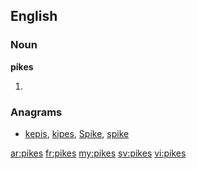 ==English==

===Noun===
'''pikes'''

# {{plural of|[[pike]]}}

===Anagrams===
* [[kepis#English|kepis]], [[kipes#English|kipes]], [[Spike#English|Spike]], [[spike#English|spike]]

[[ar:pikes]]
[[fr:pikes]]
[[my:pikes]]
[[sv:pikes]]
[[vi:pikes]]